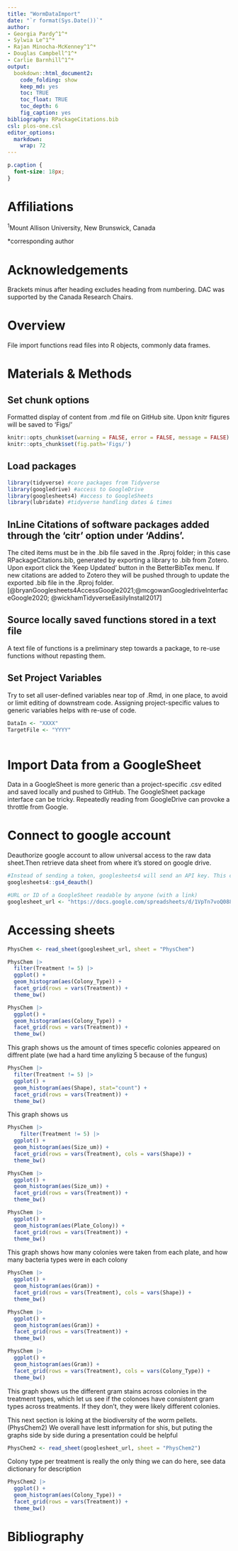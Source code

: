 ```yaml
---
title: "WormDataImport"
date: "`r format(Sys.Date())`"
author:
- Georgia Pardy^1^*
- Sylwia Le^1^*
- Rajan Minocha-McKenney^1^*
- Douglas Campbell^1^*
- Carlie Barnhill^1^*
output:
  bookdown::html_document2:
    code_folding: show
    keep_md: yes
    toc: TRUE
    toc_float: TRUE
    toc_depth: 6
    fig_caption: yes
bibliography: RPackageCitations.bib
csl: plos-one.csl
editor_options: 
  markdown: 
    wrap: 72
---
```

```css
p.caption {
  font-size: 18px;
}
```


# Affiliations {-}
^1^Mount Allison University, New Brunswick, Canada  

*corresponding author  

# Acknowledgements {-}
Brackets minus after heading excludes heading from numbering.
DAC was supported by the Canada Research Chairs.

# Overview
File import functions read files into R objects, commonly data frames. 

# Materials & Methods  
## Set chunk options
Formatted display of content from .md file on GitHub site.
Upon knitr figures will be saved to 'Figs/'
```r
knitr::opts_chunk$set(warning = FALSE, error = FALSE, message = FALSE)
knitr::opts_chunk$set(fig.path='Figs/')
```

## Load packages
```r
library(tidyverse) #core packages from Tidyverse
library(googledrive) #access to GoogleDrive
library(googlesheets4) #access to GoogleSheets
library(lubridate) #tidyverse handling dates & times
```

## InLine Citations of software packages added through the 'citr' option under 'Addins'.  
The cited items must be in the .bib file saved in the .Rproj folder; in this case RPackageCitations.bib, generated by exporting a library to .bib from Zotero.  Upon export click the 'Keep Updated' button in the BetterBibTex menu.  If new citations are added to Zotero they will be pushed through to update the exported .bib file in the .Rproj folder.
[@bryanGooglesheets4AccessGoogle2021;@mcgowanGoogledriveInterfaceGoogle2020; @wickhamTidyverseEasilyInstall2017]

## Source locally saved functions stored in a text file
A text file of functions is a preliminary step towards a package, to re-use functions without repasting them.

## Set Project Variables  
Try to set all user-defined variables near top of .Rmd, in one place, to avoid or limit editing of downstream code.
Assigning project-specific values to generic variables helps with re-use of code.
```r
DataIn <- "XXXX"
TargetFile <- "YYYY"
  
```


# Import Data from a GoogleSheet
Data in a GoogleSheet is more generic than a project-specific .csv edited and saved locally and pushed to GitHub.
The GoogleSheet package interface can be tricky.
Repeatedly reading from GoogleDrive can provoke a throttle from Google.


# Connect to google account
Deauthorize google account to allow universal access to the raw data sheet.Then retrieve data sheet from where it's stored on google drive.
```r
#Instead of sending a token, googlesheets4 will send an API key. This can be used to access public resources for which no Google sign-in is required. 
googlesheets4::gs4_deauth()

#URL or ID of a GoogleSheet readable by anyone (with a link)
googlesheet_url <- "https://docs.google.com/spreadsheets/d/1VpTn7voQ0889RoEloQtZFyVJyPMIRbACklrrquOiC7c/edit?usp=sharing"
```


# Accessing sheets
```r
PhysChem <- read_sheet(googlesheet_url, sheet = "PhysChem")

```

```r
PhysChem |>
  filter(Treatment != 5) |>
  ggplot() +
  geom_histogram(aes(Colony_Type)) +
  facet_grid(rows = vars(Treatment)) +
  theme_bw()
```
```r
PhysChem |>
  ggplot() +
  geom_histogram(aes(Colony_Type)) +
  facet_grid(rows = vars(Treatment)) +
  theme_bw()
```
This graph shows us the amount of times specefic colonies appeared on diffrent plate (we had a hard time anylizing 5 because of the fungus)
```r
PhysChem |>
  filter(Treatment != 5) |>
  ggplot() +
  geom_histogram(aes(Shape), stat="count") +
  facet_grid(rows = vars(Treatment)) +
  theme_bw()
```
This graph shows us

```r
PhysChem |>
    filter(Treatment != 5) |>
  ggplot() +
  geom_histogram(aes(Size_um)) +
  facet_grid(rows = vars(Treatment), cols = vars(Shape)) +
  theme_bw()
```
```r
PhysChem |>
  ggplot() +
  geom_histogram(aes(Size_um)) +
  facet_grid(rows = vars(Treatment)) +
  theme_bw()
```
```r
PhysChem |>
  ggplot() +
  geom_histogram(aes(Plate_Colony)) +
  facet_grid(rows = vars(Treatment)) +
  theme_bw()
```
This graph shows how many colonies were taken from each plate, and how many bacteria types were in each colony

```r
PhysChem |>
  ggplot() +
  geom_histogram(aes(Gram)) +
  facet_grid(rows = vars(Treatment), cols = vars(Shape)) +
  theme_bw()
```
```r
PhysChem |>
  ggplot() +
  geom_histogram(aes(Gram)) +
  facet_grid(rows = vars(Treatment)) +
  theme_bw()
```
```r
PhysChem |>
  ggplot() +
  geom_histogram(aes(Gram)) +
  facet_grid(rows = vars(Treatment), cols = vars(Colony_Type)) +
  theme_bw()
```
This graph shows us the different gram stains across colonies in the treatment types, which let us see if the colonoes have consistent gram types across treatments. If they don't, they were likely different colonies. 

This next section is loking at the biodiversity of the worm pellets. (PhysChem2) We overall have lestt infprmation for shis, but puting the graphs side by side during a presentation could be helpful
```r
PhysChem2 <- read_sheet(googlesheet_url, sheet = "PhysChem2")
```
Colony type per treatment is really the only thing we can do here, see data dictionary for description
```r
PhysChem2 |>
  ggplot() +
  geom_histogram(aes(Colony_Type)) +
  facet_grid(rows = vars(Treatment)) +
  theme_bw()
```

# Bibliography